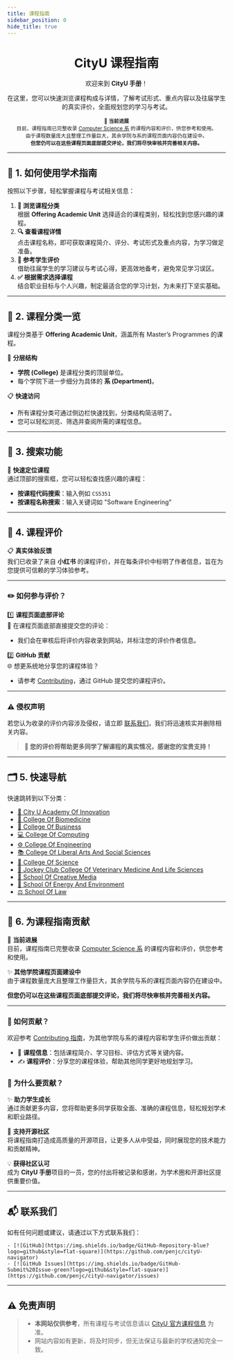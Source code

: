 ```yaml
---
title: 课程指南
sidebar_position: 0
hide_title: true
---
```


<div align="center" style={{ lineHeight: '1.5', fontSize: '0.9rem' }}>
    <h1 style={{ marginBottom: '0.5rem', fontSize: '2.5rem', background: 'linear-gradient(90deg, #de6f31, #da542b, #bf1846, #9f0c43)', WebkitBackgroundClip: 'text', WebkitTextFillColor: 'transparent' }}><strong>CityU 课程指南</strong></h1>
    <p style={{ marginBottom: '0.5rem', color: '#555' }}>欢迎来到 <strong>CityU 手册</strong>！</p>
    <p style={{ marginBottom: '0.5rem', color: '#555' }}>在这里，您可以快速浏览课程构成与详情，了解考试形式、重点内容以及往届学生的真实评价，全面规划您的学习与考试。</p>
    <small style={{ fontSize: '0.6rem', color: '#777' }}>
        📘 <strong>当前进展</strong><br />
        目前，课程指南已完整收录 <a href="https://penjc.github.io/cityU-navigator/docs/category/department-of-computer-science" style={{ color: '#bf1846', textDecoration: 'none' }}>Computer Science 系</a> 的课程内容和评价，供您参考和使用。<br />
        由于课程数量庞大且整理工作量巨大，其余学院与系的课程页面内容仍在建设中。<br />
        <strong>但您仍可以在这些课程页面底部提交评论，我们将尽快审核并完善相关内容。</strong>
    </small>
</div>

---

## 🚀 **1. 如何使用学术指南**

按照以下步骤，轻松掌握课程与考试相关信息：

1. **📂 浏览课程分类**  
   根据 **Offering Academic Unit** 选择适合的课程类别，轻松找到您感兴趣的课程。
2. **🔍 查看课程详情**  
   点击课程名称，即可获取课程简介、评分、考试形式及重点内容，为学习做足准备。
3. **📝 参考学生评价**  
   借助往届学生的学习建议与考试心得，更高效地备考，避免常见学习误区。
4. **✅ 根据需求选择课程**  
   结合职业目标与个人兴趣，制定最适合您的学习计划，为未来打下坚实基础。

---

## 📑 **2. 课程分类一览**

课程分类基于 **Offering Academic Unit**，涵盖所有 Master’s Programmes 的课程。

📂 **分层结构**
- **学院 (College)** 是课程分类的顶层单位。
- 每个学院下进一步细分为具体的 **系 (Department)**。

📋 **快速访问**
- 所有课程分类可通过侧边栏快速找到，分类结构简洁明了。
- 您可以轻松浏览、筛选并查阅所需的课程信息。
---

## 🔎 **3. 搜索功能**

🎯 **快速定位课程**  
通过顶部的搜索框，您可以轻松查找感兴趣的课程：
- **按课程代码搜索**：输入例如 `CS5351`
- **按课程名称搜索**：输入关键词如 "Software Engineering"

---

## 💬 **4. 课程评价**

📋 **真实体验反馈**  
我们已收录了来自 **小红书** 的课程评价，并在每条评价中标明了作者信息，旨在为您提供可信赖的学习体验参考。

---

### **✏️ 如何参与评价？**

1️⃣ **课程页面底部评论**  
💬 在课程页面底部直接提交您的评论：
- 我们会在审核后将评价内容收录到网站，并标注您的评价作者信息。

2️⃣ **GitHub 贡献**  
🌐 想更系统地分享您的课程体验？
- 请参考 [Contributing](https://penjc.github.io/cityU-navigator/contributing)，通过 GitHub 提交您的课程评价。

---

### **⚠️ 侵权声明**
若您认为收录的评价内容涉及侵权，请立即 [联系我们](https://github.com/penjc/cityU-navigator/issues)，我们将迅速核实并删除相关内容。

> **🌟 您的评价将帮助更多同学了解课程的真实情况，感谢您的宝贵支持！**
---

## 🗂 **5. 快速导航**

快速跳转到以下分类：

- [📘 City U Academy Of Innovation](https://penjc.github.io/cityU-navigator/docs/category/city-u-academy-of-innovation)
- [🔬 College Of Biomedicine](https://penjc.github.io/cityU-navigator/docs/category/college-of-biomedicine)
- [💼 College Of Business](https://penjc.github.io/cityU-navigator/docs/category/college-of-business)
- [💻 College Of Computing](https://penjc.github.io/cityU-navigator/docs/category/college-of-computing)
- [⚙️ College Of Engineering](https://penjc.github.io/cityU-navigator/docs/category/college-of-engineering)
- [📚 College Of Liberal Arts And Social Sciences](https://penjc.github.io/cityU-navigator/docs/category/college-of-liberal-arts-and-social-sciences)
- [🔢 College Of Science](https://penjc.github.io/cityU-navigator/docs/category/college-of-science)
- [🐾 Jockey Club College Of Veterinary Medicine And Life Sciences](https://penjc.github.io/cityU-navigator/docs/category/jockey-club-college-of-veterinary-medicine-and-life-sciences)
- [🎨 School Of Creative Media](https://penjc.github.io/cityU-navigator/docs/category/school-of-creative-media)
- [🌱 School Of Energy And Environment](https://penjc.github.io/cityU-navigator/docs/category/school-of-energy-and-environment)
- [⚖️ School Of Law](https://penjc.github.io/cityU-navigator/docs/category/school-of-law)


---

## 🌟 **6. 为课程指南贡献**

📘 **当前进展**  
目前，课程指南已完整收录 [Computer Science 系](https://penjc.github.io/cityU-navigator/docs/category/department-of-computer-science) 的课程内容和评价，供您参考和使用。

✨ **其他学院课程页面建设中**  
由于课程数量庞大且整理工作量巨大，其余学院与系的课程页面内容仍在建设中。

**但您仍可以在这些课程页面底部提交评论，我们将尽快审核并完善相关内容。**

---

###  **📢 如何贡献？**

欢迎参考 [Contributing 指南](https://penjc.github.io/cityU-navigator/contributing)，为其他学院与系的课程内容和学生评价做出贡献：
- 📝 **课程信息**：包括课程简介、学习目标、评估方式等关键内容。
- ✍️ **课程评价**：分享您的课程体验，帮助其他同学更好地规划学习。

### 🎯 **为什么要贡献？**

✨ **助力学生成长**  
通过贡献更多内容，您将帮助更多同学获取全面、准确的课程信息，轻松规划学术和职业路径。

🌟 **支持开源社区**  
将课程指南打造成高质量的开源项目，让更多人从中受益，同时展现您的技术能力和贡献精神。

💡 **获得社区认可**  
成为 **CityU 手册**项目的一员，您的付出将被记录和感谢，为学术圈和开源社区提供重要价值。

---

## 📬 **联系我们**

如有任何问题或建议，请通过以下方式联系我们：

    - [![GitHub](https://img.shields.io/badge/GitHub-Repository-blue?logo=github&style=flat-square)](https://github.com/penjc/cityU-navigator)
    - [![GitHub Issues](https://img.shields.io/badge/GitHub-Submit%20Issue-green?logo=github&style=flat-square)](https://github.com/penjc/cityU-navigator/issues)
---

## ⚠️ **免责声明**

> - **本网站仅供参考**，所有课程与考试信息请以 [CityU 官方课程信息](https://www.cityu.edu.hk) 为准。
> - 网站内容如有更新，将及时同步，但无法保证与最新的学校通知完全一致。
